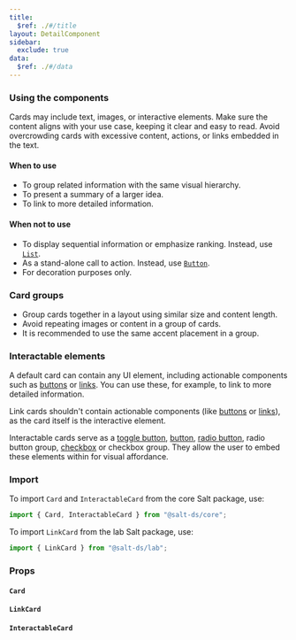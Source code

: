 ```yaml
---
title:
  $ref: ./#/title
layout: DetailComponent
sidebar:
  exclude: true
data:
  $ref: ./#/data
---
```


### Using the components

Cards may include text, images, or interactive elements. Make sure the content aligns with your use case, keeping it clear and easy to read. Avoid overcrowding cards with excessive content, actions, or links embedded in the text.

#### When to use

- To group related information with the same visual hierarchy.
- To present a summary of a larger idea.
- To link to more detailed information.

#### When not to use

- To display sequential information or emphasize ranking. Instead, use [`List`](../list).
- As a stand-alone call to action. Instead, use [`Button`](../button).
- For decoration purposes only.

### Card groups

- Group cards together in a layout using similar size and content length.
- Avoid repeating images or content in a group of cards.
- It is recommended to use the same accent placement in a group.

### Interactable elements

A default card can contain any UI element, including actionable components such as [buttons](../button) or [links](../link). You can use these, for example, to link to more detailed information.

Link cards shouldn't contain actionable components (like [buttons](../button) or [links](../link)), as the card itself is the interactive element.

Interactable cards serve as a [toggle button](../toggle-button), [button](../button), [radio button](../radio-button), radio button group, [checkbox](../checkbox) or checkbox group. They allow the user to embed these elements within for visual affordance.

### Import

To import `Card` and `InteractableCard` from the core Salt package, use:

```js
import { Card, InteractableCard } from "@salt-ds/core";
```

To import `LinkCard` from the lab Salt package, use:

```js
import { LinkCard } from "@salt-ds/lab";
```

### Props

#### `Card`

<PropsTable packageName="core" componentName="Card" />

#### `LinkCard`

<PropsTable packageName="lab" componentName="LinkCard" />

#### `InteractableCard`

<PropsTable packageName="core" componentName="InteractableCard" />
